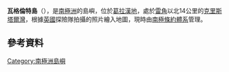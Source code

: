 {{coord|66|28|S|66|28|W|display=title}}

'''瓦格倫特島'''（{{lang-en|Vagrant Island}}），是[[南極洲|南極洲]]的島嶼，位於[[葛拉漢地|葛拉漢地]]，處於[[雷角|雷角]]以北14公里的[[克里斯塔爾灣|克里斯塔爾灣]]，根據[[英國|英國]]探險隊拍攝的照片繪入地圖，現時由[[南極條約體系|南極條約體系]]管理。

==參考資料==
{{usgs-gazetteer}}

{{DEFAULTSORT:Vagrant Island}}
[[Category:南極洲島嶼|Category:南極洲島嶼]]


{{GrahamCoast-geo-stub}}